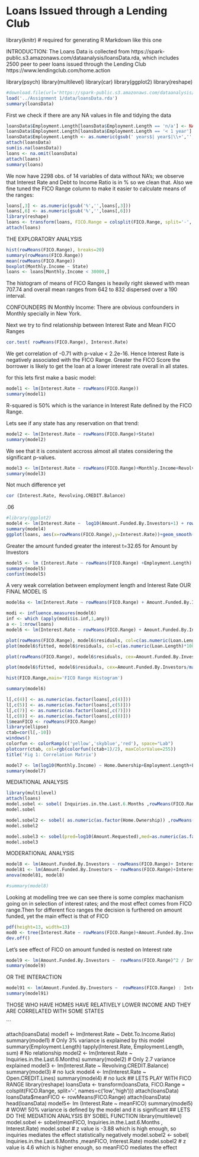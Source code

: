 Loans Issued through a Lending Club
========================================================
library(knitr) # required for generating R Markdown like this one

INTRODUCTION:
The Loans Data is collected from https://spark-public.s3.amazonaws.com/dataanalysis/loansData.rda, which includes 2500 peer to peer loans issued through the Lending Club 
https://www.lendingclub.com/home.action

library(psych)
library(multilevel)
library(car)
library(ggplot2)
library(reshape)

```r


#download.file(url='https://spark-public.s3.amazonaws.com/dataanalysis/loansData.rda',destfile='loans.rda')
load('../Assignment 1/data/loansData.rda')
summary(loansData)

```

First we check if there are any NA values in file and tidying the data
```r
loansData$Employment.Length[loansData$Employment.Length == 'n/a'] <- NA
loansData$Employment.Length[loansData$Employment.Length == '< 1 year'] <- 0.5
loansData$Employment.Length <- as.numeric(gsub(' years$| year$|\\+','',loansData$Employment.Length))
attach(loansData)
sum(is.na(loansData))
loans <- na.omit(loansData)
attach(loans)
summary(loans)
```

We now have 2298 obs. of 14 variables of data without NA's; we observe that Interest Rate and Debt to Income Ratio is in % so we clean that. Also we fine tuned the FICO Range column to make it easier to calculate means of the ranges:
```r
loans[,3] <- as.numeric(gsub('%','',loans[,3]))
loans[,6] <- as.numeric(gsub('%','',loans[,6]))
library(reshape)
loans <- transform(loans, FICO.Range = colsplit(FICO.Range, split='-', names=c('low','high')))
attach(loans)

```

THE EXPLORATORY ANALYSIS

```r
hist(rowMeans(FICO.Range), breaks=20)
summary(rowMeans(FICO.Range))
mean(rowMeans(FICO.Range))
boxplot(Monthly.Income ~ State)
loans <- loans[Monthly.Income < 30000,]
```

The histogram of means of FICO Ranges is heavily right skewed with mean 707.74 and overall mean ranges from 642 to 832 dispersed over a 190 interval. 

CONFOUNDERS IN Monthly Income:
There are obvious confounders in Monthly specially in New York.

Next we try to find relationship between Interest Rate and Mean FICO Ranges

```r
cor.test( rowMeans(FICO.Range), Interest.Rate)

```

We get correlation of -0.71 with p-value < 2.2e-16. Hence Interest Rate is negatively associated with the FICO Range. Greater the FICO Score the borrower is likely to get the loan at a lower interest rate overall in all states.

for this lets first make a basic model:

```r
model1 <- lm(Interest.Rate ~ rowMeans(FICO.Range))
summary(model1)
```
R-squared is 50% which is the variance in Interest Rate defined by the FICO Range.

Lets see if any state has any reservation on that trend:

```r
model2 <- lm(Interest.Rate ~ rowMeans(FICO.Range)+State)
summary(model2)
```

We see that it is consistent accross almost all states considering the significant p-values.



```r
model3 <- lm(Interest.Rate ~ rowMeans(FICO.Range)+Monthly.Income+Revolving.CREDIT.Balance+Inquiries.in.the.Last.6.Months)
summary(model3)
```
Not much difference yet

```r
cor (Interest.Rate, Revolving.CREDIT.Balance)


```

.06

```r
#library(ggplot2)
model4 <- lm(Interest.Rate ~  log10(Amount.Funded.By.Investors+1) + rowMeans(FICO.Range) )
summary(model4)
ggplot(loans, aes(x=rowMeans(FICO.Range),y=Interest.Rate))+geom_smooth(method = 'lm')+geom_point(aes(color=Amount.Funded.By.Investors))+ggtitle('Fig 2')
```
Greater the amount funded greater the interest t=32.65 for Amount by Investors

```r
model5 <- lm (Interest.Rate ~ rowMeans(FICO.Range) +Employment.Length)
summary(model5)
confint(model5)
```
A very weak correlation between employment length and Interest Rate
OUR FINAL MODEL IS 
```r
model6a <- lm(Interest.Rate ~ rowMeans(FICO.Range) + Amount.Funded.By.Investors+Loan.Length)

modi <- influence.measures(model6)
inf <- which (apply(modi$is.inf,1,any))
a <- 1:nrow(loans)
model6 <- lm(Interest.Rate ~ rowMeans(FICO.Range) + Amount.Funded.By.Investors+Loan.Length, subset=(a[-inf]))

plot(rowMeans(FICO.Range), model6$residuals, col=c(as.numeric(Loan.Length)*100), pch=19, main='Fig 3: Colored Residuals factored on Loan Lengths',xlab='FICO Score',ylab='Residuals')
plot(model6$fitted, model6$residuals, col=c(as.numeric(Loan.Length)*100), main='Fig 4: Colored Model factored on Loan Lengths',xlab='Fitted Values',ylab='Residuals',pch=19)

plot(rowMeans(FICO.Range), model6$residuals, cex=Amount.Funded.By.Investors/max(Amount.Funded.By.Investors), pch=19,main='Sized Residual ratios on Amount Funded by Investor' )

plot(model6$fitted, model6$residuals, cex=Amount.Funded.By.Investors/max(Amount.Funded.By.Investors), main='Sized point ratios on Amount Funded by Investors',pch=19)

hist(FICO.Range,main='FICO Range Histogram')

summary(model6)

```




```r


l[,c(4)] <- as.numeric(as.factor(loans[,c(4)]))
l[,c(5)] <- as.numeric(as.factor(loans[,c(5)]))
l[,c(7)] <- as.numeric(as.factor(loans[,c(7)]))
l[,c(8)] <- as.numeric(as.factor(loans[,c(8)]))
l$meanFICO <- rowMeans(FICO.Range)
library(ellipse)
ctab=cor(l[,-10])
windows()
colorfun <- colorRamp(c('yellow','skyblue','red'), space="Lab")
plotcorr(ctab, col=rgb(colorfun((ctab+1)/2), maxColorValue=255))
title('Fig 1: Correlation Matrix')

model7 <- lm(log10(Monthly.Income) ~ Home.Ownership+Employment.Length+Loan.Purpose)
summary(model7)
```

MEDIATIONAL ANALYSIS
```r
library(multilevel)
attach(loans)
model.sobel <- sobel( Inquiries.in.the.Last.6.Months ,rowMeans(FICO.Range), Interest.Rate)
model.sobel

model.sobel2 <- sobel( as.numeric(as.factor(Home.Ownership)) ,rowMeans(FICO.Range), Interest.Rate)
model.sobel2


```

```r
model.sobel3 <- sobel(pred=log10(Amount.Requested),med=as.numeric(as.factor(Loan.Length)),out=Interest.Rate)
model.sobel3


```

MODERATIONAL ANALYSIS
```r

model8 <- lm(Amount.Funded.By.Investors ~ rowMeans(FICO.Range)+ Interest.Rate+ (Interest.Rate*rowMeans(FICO.Range)))
model81 <- lm(Amount.Funded.By.Investors ~ rowMeans(FICO.Range)+Interest.Rate)
anova(model81, model8)

#summary(model8)

```

Looking at modelling tree we can see there is some complex machanism going on in selection of interest rates; and the most effect comes from FICO range.Then for different fico ranges the decision is furthered on amount funded, yet the main effect is that of FICO

```r
pdf(height=13, width=13)
mod0 <- tree(Interest.Rate ~ rowMeans(FICO.Range)+Amount.Funded.By.Investors+Revolving.CREDIT.Balance+Monthly.Income+Home.Ownership)
dev.off()
```





Let's see effect of FICO on amount funded is nested on  Interest rate 

```r
model9 <- lm(Amount.Funded.By.Investors ~  rowMeans(FICO.Range)^2 / Interest.Rate)
summary(model9)

```
OR THE INTERACTION
```r
model91 <- lm(Amount.Funded.By.Investors ~  rowMeans(FICO.Range) : Interest.Rate)
summary(model91)
```

THOSE WHO HAVE HOMES HAVE RELATIVELY LOWER INCOME AND THEY ARE CORRELATED WITH SOME STATES








```

















attach(loansData)
model1 <- lm(Interest.Rate ~ Debt.To.Income.Ratio)
summary(model1) # Only 3% variance is explained by this model
summary(Employment.Length)
tapply(Interest.Rate, Employment.Length, sum) # No relationship
model2 <- lm(Interest.Rate ~ Inquiries.in.the.Last.6.Months)
summary(model2) # Only 2.7 variance explained
model3 <- lm(Interest.Rate ~ Revolving.CREDIT.Balance)
summary(model3) # no luck
model4 <- lm(Interest.Rate ~ Open.CREDIT.Lines)
summary(model4) # no luck
## LETS PLAY WITH FICO RANGE
library(reshape)
loansData <- transform(loansData, FICO.Range = colsplit(FICO.Range, split='-', names=c('low','high')))
attach(loansData)
loansData$meanFICO <- rowMeans(FICO.Range)
attach(loansData)
head(loansData)
model5<- lm (Interest.Rate ~ meanFICO)
summary(model5)    # WOW! 50% variance is defined by the model and it is significant 
## LETS DO THE MEDIATION ANALYSIS BY SOBEL FUNCTION
library(multilevel)
model.sobel <- sobel(meanFICO, Inquiries.in.the.Last.6.Months , Interest.Rate)
model.sobel # z value is -3.88 which is high enough, so inquiries mediates the effect statistically negatively
model.sobel2 <- sobel( Inquiries.in.the.Last.6.Months ,meanFICO, Interest.Rate)
model.sobel2 # z value is 4.6 which is higher enough, so meanFICO mediates the effect


